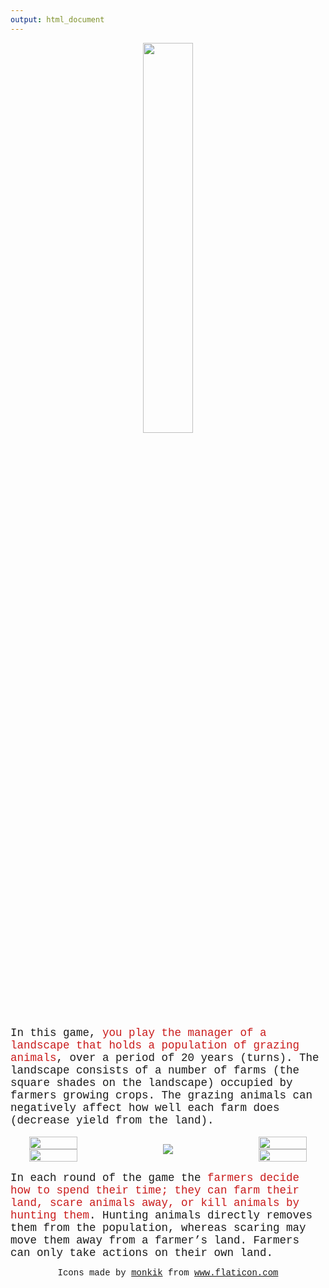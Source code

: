 ```yaml
---
output: html_document
---
```

<div style="text-align: center">
<img src="GMSEGAME_logo_only.jpg" width="40%"><br>
</div>

<span style="font-family: Courier New; font-size: 1.25em">
In this game, <span style="color:#ca1b1b;">you play the manager of a landscape that holds a population of grazing animals</span>, over a period of 20 years (turns).
The landscape consists of a number of farms (the square shades on the landscape) occupied by farmers growing crops.
The grazing animals can negatively affect how well each farm does (decrease yield from the land).
</span>

<div style="display: flex; text-align: center; align-items: center;">

<div style="width: 30%"; align-items: right;>
<img src="goose_icon.jpg" width="75%"><br>
<img src="hunt_icon.jpg" width="75%">
</div>

<div style="width: 50%">
<img src="landscape2.jpg">
</div>

<div style="width: 30%"; align-items: right;>
<img src="crop_icon.jpg" width="75%"><br>
<img src="farmer_icon.jpg" width="75%">
</div>

</div>

<span style="font-family: Courier New; font-size: 1.25em">
In each round of the game the <span style="color:#ca1b1b;">farmers decide how to spend their time; they can farm their land, scare animals away, or kill animals by hunting them</span>.
Hunting animals directly removes them from the population, whereas scaring may move them away from a farmer's land. 
Farmers can only take actions on their own land.
</span>

<div style="text-align: center; font-family: Courier New;">Icons made by <a href="https://www.flaticon.com/authors/monkik" title="monkik">monkik</a> from <a href="https://www.flaticon.com/" title="Flaticon">www.flaticon.com</a></div>

